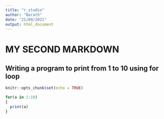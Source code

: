 ```yaml
---
title: "r_studio"
author: "Barath"
date: "21/09/2021"
output: html_document
---
```

# MY SECOND MARKDOWN

## Writing a program to print from 1 to 10 using for loop
 
 
 
```r
knitr::opts_chunk$set(echo = TRUE)
```

```r
for(a in 1:10)
{
  print(a)
}
```



